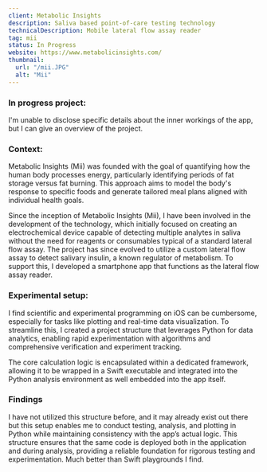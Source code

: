 ```yaml
---
client: Metabolic Insights
description: Saliva based point-of-care testing technology
technicalDescription: Mobile lateral flow assay reader
tag: mii
status: In Progress
website: https://www.metabolicinsights.com/
thumbnail:
  url: "/mii.JPG"
  alt: "Mii"
---
```


### In progress project:

I'm unable to disclose specific details about the inner workings of the app, but I can give an overview of the project.

### Context:

Metabolic Insights (Mii) was founded with the goal of quantifying how the human body processes energy, particularly identifying periods of fat storage versus fat burning. This approach aims to model the body's response to specific foods and generate tailored meal plans aligned with individual health goals.

Since the inception of Metabolic Insights (Mii), I have been involved in the development of the technology, which initially focused on creating an electrochemical device capable of detecting multiple analytes in saliva without the need for reagents or consumables typical of a standard lateral flow assay. The project has since evolved to utilize a custom lateral flow assay to detect salivary insulin, a known regulator of metabolism. To support this, I developed a smartphone app that functions as the lateral flow assay reader.

### Experimental setup:

I find scientific and experimental programming on iOS can be cumbersome, especially for tasks like plotting and real-time data visualization. To streamline this, I created a project structure that leverages Python for data analytics, enabling rapid experimentation with algorithms and comprehensive verification and experiment tracking.

The core calculation logic is encapsulated within a dedicated framework, allowing it to be wrapped in a Swift executable and integrated into the Python analysis environment as well embedded into the app itself.

### Findings

I have not utilized this structure before, and it may already exist out there but this setup enables me to conduct testing, analysis, and plotting in Python while maintaining consistency with the app’s actual logic. This structure ensures that the same code is deployed both in the application and during analysis, providing a reliable foundation for rigorous testing and experimentation. Much better than Swift playgrounds I find.